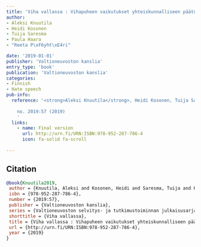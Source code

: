 ```yaml
---
title: 'Viha vallassa : Vihapuheen vaikutukset yhteiskunnalliseen päätöksentekoon'
author: 
- Aleksi Knuutila
- Heidi Kosonen
- Tuija Saresma
- Paula Haara
- "Reeta P\xF6yht\xE4ri"

date: '2019-01-01'
publisher: 'Valtioneuvoston kanslia'
entry_type: 'book'
publication: 'Valtioneuvoston kanslia'
categories:
- Finnish
- Hate speech
pub-info:
  reference: '<strong>Aleksi Knuutila</strong>, Heidi Kosonen, Tuija Saresma, Paula Haara and Reeta Pöyhtäri, “Viha vallassa : Vihapuheen vaikutukset yhteiskunnalliseen päätöksentekoon,” <em>Valtioneuvoston kanslia</em>
    
    no. 2019:57 (2019)
    '
  links:
    - name: Final version
      url: http://urn.fi/URN:ISBN:978-952-287-786-4
      icon: fa-solid fa-scroll
    
---
```




## Citation



```bibtex
@book{Knuutila2019,
 author = {Knuutila, Aleksi and Kosonen, Heidi and Saresma, Tuija and Haara, Paula and Pöyhtäri, Reeta},
 isbn = {978-952-287-786-4},
 number = {2019:57},
 publisher = {Valtioneuvoston kanslia},
 series = {Valtioneuvoston selvitys- ja tutkimustoiminnan julkaisusarja},
 shorttitle = {Viha vallassa},
 title = {Viha vallassa : Vihapuheen vaikutukset yhteiskunnalliseen päätöksentekoon},
 url = {http://urn.fi/URN:ISBN:978-952-287-786-4},
 year = {2019}
}

```